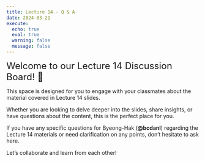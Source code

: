 ```yaml
---
title: Lecture 14 - Q & A
date: 2024-03-21
execute: 
  echo: true
  eval: true
  warning: false
  message: false
---
```


<font size = "5">Welcome to our Lecture 14 Discussion Board! 👋 </font>


This space is designed for you to engage with your classmates about the material covered in Lecture 14 slides.

Whether you are looking to delve deeper into the slides, share insights, or have questions about the content, this is the perfect place for you.

If you have any specific questions for Byeong-Hak (**@bcdanl**) regarding the Lecture 14 materials or need clarification on any points, don't hesitate to ask here. 

Let's collaborate and learn from each other!

